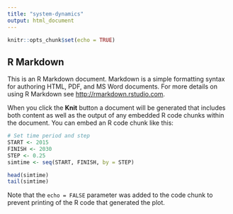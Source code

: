 ```yaml
---
title: "system-dynamics"
output: html_document
---
```


```r
knitr::opts_chunk$set(echo = TRUE)
```

## R Markdown

This is an R Markdown document. Markdown is a simple formatting syntax for authoring HTML, PDF, and MS Word documents. For more details on using R Markdown see <http://rmarkdown.rstudio.com>.

When you click the **Knit** button a document will be generated that includes both content as well as the output of any embedded R code chunks within the document. You can embed an R code chunk like this:

```r
# Set time period and step
START <- 2015
FINISH <- 2030
STEP <- 0.25
simtime <- seq(START, FINISH, by = STEP)

head(simtime)
tail(simtime)


```

Note that the `echo = FALSE` parameter was added to the code chunk to prevent printing of the R code that generated the plot.
